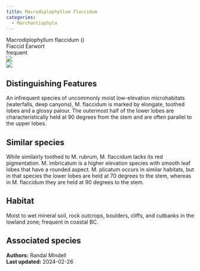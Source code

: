 ```yaml
---
title: Macrodiplophyllum flaccidum
categories:
  - Marchantiophyta
---
```


<div class="info-panel">
 <div class="info-top">
  <div class="taxon-scientific"><span class="taxon-name">Macrodiplophyllum flaccidum</span> <span class="taxon-authority"></span> <span class="taxon-family">()</span></div>
  <div class="taxon-common">Flaccid Earwort</div>
 </div>
 <div class="info-bottom">
  <div class="taxon-qnd"></div>
  <div class="taxon-abundance">frequent</div>
 </div>
</div>

<div class="tab-index">
 <div class="tab-eye tab-active"><img src="../img/bryo guide eye.png"/></div>
 <div class="tab-microscope"><img src="../img/bryo guide microscope.png"/></div>
</div>

## Distinguishing Features

An infrequent species of uncommonly moist low-elevation microhabitats (waterfalls, deep canyons), M. flaccidum is marked by elongate, toothed lobes and a glossy palour. The outermost half of the lower lobes are characteristically held at 90 degrees from the stem and are often parallel to the upper lobes.

## Similar species

While similairly toothed to M. rubrum, M. flaccidum lacks its red pigmentation. M. imbricatum is a higher elevation species with smooth leaf lobes that have a rounded aspect. M. plicatum occurs in similar habitats, but in that species the lower lobes are held at 70 degrees to the stem, whereas in M. flaccidum they are held at 90 degrees to the stem.

## Habitat

Moist to wet mineral soil, rock outcrops, boulders, cliffs, and cutbanks in the lowland zone; frequent in coastal BC.

## Associated species



<div class="taxon-footer">
 <div class="taxon-authors"><b>Authors:</b> <span>Randal Mindell</span></div>
 <div class="taxon-update"><b>Last updated:</b> <span>2024-02-26</span></div>
</div>

